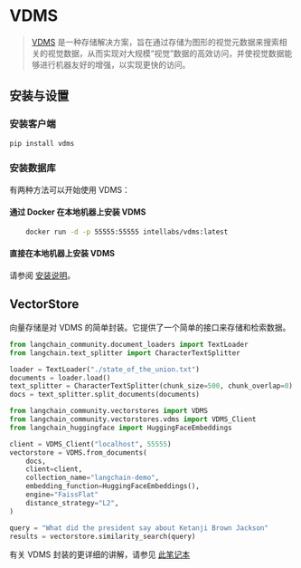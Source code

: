 # VDMS

> [VDMS](https://github.com/IntelLabs/vdms/blob/master/README.md) 是一种存储解决方案，旨在通过存储为图形的视觉元数据来搜索相关的视觉数据，从而实现对大规模“视觉”数据的高效访问，并使视觉数据能够进行机器友好的增强，以实现更快的访问。

## 安装与设置

### 安装客户端

```bash
pip install vdms
```

### 安装数据库

有两种方法可以开始使用 VDMS：

#### 通过 Docker 在本地机器上安装 VDMS
```bash
    docker run -d -p 55555:55555 intellabs/vdms:latest
```

#### 直接在本地机器上安装 VDMS
请参阅 [安装说明](https://github.com/IntelLabs/vdms/blob/master/INSTALL.md)。

## VectorStore

向量存储是对 VDMS 的简单封装。它提供了一个简单的接口来存储和检索数据。

```python
from langchain_community.document_loaders import TextLoader
from langchain.text_splitter import CharacterTextSplitter

loader = TextLoader("./state_of_the_union.txt")
documents = loader.load()
text_splitter = CharacterTextSplitter(chunk_size=500, chunk_overlap=0)
docs = text_splitter.split_documents(documents)

from langchain_community.vectorstores import VDMS
from langchain_community.vectorstores.vdms import VDMS_Client
from langchain_huggingface import HuggingFaceEmbeddings

client = VDMS_Client("localhost", 55555)
vectorstore = VDMS.from_documents(
    docs,
    client=client,
    collection_name="langchain-demo",
    embedding_function=HuggingFaceEmbeddings(),
    engine="FaissFlat"
    distance_strategy="L2",
)

query = "What did the president say about Ketanji Brown Jackson"
results = vectorstore.similarity_search(query)
```

有关 VDMS 封装的更详细的讲解，请参见 [此笔记本](/docs/integrations/vectorstores/vdms)
